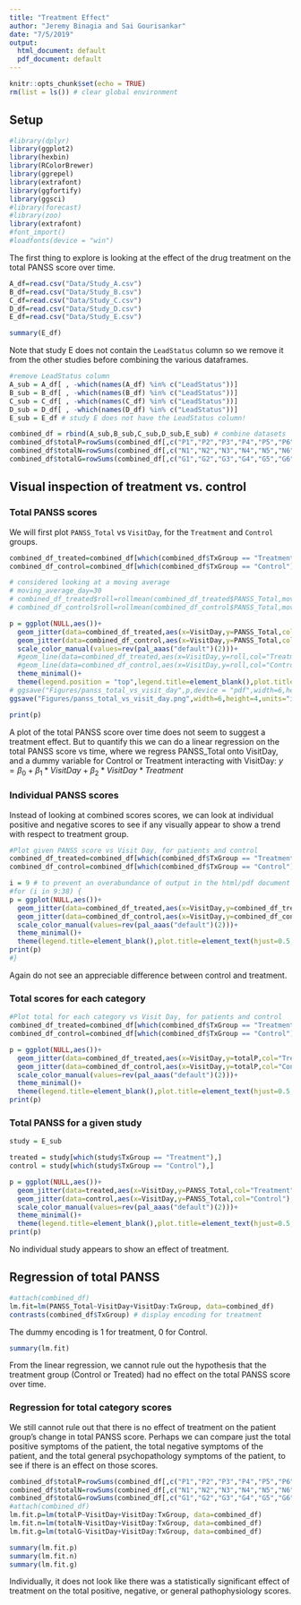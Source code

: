 ```yaml
---
title: "Treatment Effect"
author: "Jeremy Binagia and Sai Gourisankar"
date: "7/5/2019"
output:
  html_document: default
  pdf_document: default
---
```


```r
knitr::opts_chunk$set(echo = TRUE)
rm(list = ls()) # clear global environment 
```

## Setup 
```r
#library(dplyr)
library(ggplot2)
library(hexbin)
library(RColorBrewer)
library(ggrepel)
library(extrafont)
library(ggfortify)
library(ggsci)
#library(forecast)
#library(zoo)
library(extrafont)
#font_import()
#loadfonts(device = "win")
```

The first thing to explore is looking at the effect of the drug treatment on the total PANSS score over time.
```r
A_df=read.csv("Data/Study_A.csv")
B_df=read.csv("Data/Study_B.csv")
C_df=read.csv("Data/Study_C.csv")
D_df=read.csv("Data/Study_D.csv")
E_df=read.csv("Data/Study_E.csv")

summary(E_df)
```

Note that study E does not contain the `LeadStatus` column so we remove it from the other studies before combining the various dataframes. 
```r
#remove LeadStatus column
A_sub = A_df[ , -which(names(A_df) %in% c("LeadStatus"))]
B_sub = B_df[ , -which(names(B_df) %in% c("LeadStatus"))]
C_sub = C_df[ , -which(names(C_df) %in% c("LeadStatus"))]
D_sub = D_df[ , -which(names(D_df) %in% c("LeadStatus"))]
E_sub = E_df # study E does not have the LeadStatus column!

combined_df = rbind(A_sub,B_sub,C_sub,D_sub,E_sub) # combine datasets
combined_df$totalP=rowSums(combined_df[,c("P1","P2","P3","P4","P5","P6","P7")])
combined_df$totalN=rowSums(combined_df[,c("N1","N2","N3","N4","N5","N6","N7")])
combined_df$totalG=rowSums(combined_df[,c("G1","G2","G3","G4","G5","G6","G7","G8","G9","G10","G11","G12","G13","G14","G15","G16")])
```

## Visual inspection of treatment vs. control 
### Total PANSS scores 
We will first plot `PANSS_Total` vs `VisitDay`, for the `Treatment` and `Control` groups. 
```r
combined_df_treated=combined_df[which(combined_df$TxGroup == "Treatment"),]
combined_df_control=combined_df[which(combined_df$TxGroup == "Control"),]

# considered looking at a moving average
# moving_average_day=30
# combined_df_treated$roll=rollmean(combined_df_treated$PANSS_Total,moving_average_day,na.pad=TRUE)
# combined_df_control$roll=rollmean(combined_df_control$PANSS_Total,moving_average_day,na.pad=TRUE)

p = ggplot(NULL,aes())+
  geom_jitter(data=combined_df_treated,aes(x=VisitDay,y=PANSS_Total,col="Treatment"),size=0.5)+
  geom_jitter(data=combined_df_control,aes(x=VisitDay,y=PANSS_Total,col="Control"),size=0.5)+
  scale_color_manual(values=rev(pal_aaas("default")(2)))+
  #geom_line(data=combined_df_treated,aes(x=VisitDay,y=roll,col="Treatment"))+
  #geom_line(data=combined_df_control,aes(x=VisitDay,y=roll,col="Control"))+
  theme_minimal()+
  theme(legend.position = "top",legend.title=element_blank(),plot.title=element_text(hjust=0.5,size=10,family="Lato"),plot.subtitle=element_text(hjust=0.5,size=8,family="Lato"),text=element_text(size=10,family="Lato"))
# ggsave("Figures/panss_total_vs_visit_day",p,device = "pdf",width=6,height=6,units="in",dpi="retina")
ggsave("Figures/panss_total_vs_visit_day.png",width=6,height=4,units="in",device="png",dpi="retina")
```


```r
print(p)
```

A plot of the total PANSS score over time does not seem to suggest a treatment effect. But to quantify this we can do a linear regression on the total PANSS score vs time, where we regress PANSS_Total onto VisitDay, and a dummy variable for Control or Treatment interacting with VisitDay: $y=\beta_0 + \beta_1*VisitDay + \beta_2*VisitDay*Treatment$

### Individual PANSS scores
Instead of looking at combined scores scores, we can look at individual positive and negative scores to see if any visually appear to show a trend with respect to treatment group. 
```r
#Plot given PANSS score vs Visit Day, for patients and control
combined_df_treated=combined_df[which(combined_df$TxGroup == "Treatment"),]
combined_df_control=combined_df[which(combined_df$TxGroup == "Control"),]

i = 9 # to prevent an overabundance of output in the html/pdf document 
#for (i in 9:38) {
p = ggplot(NULL,aes())+
  geom_jitter(data=combined_df_treated,aes(x=VisitDay,y=combined_df_treated[,i],col="Treatment"),size=0.5)+
  geom_jitter(data=combined_df_control,aes(x=VisitDay,y=combined_df_control[,i],col="Control"),size=0.5)+
  scale_color_manual(values=rev(pal_aaas("default")(2)))+
  theme_minimal()+
  theme(legend.title=element_blank(),plot.title=element_text(hjust=0.5,size=10,family="Lato"),plot.subtitle=element_text(hjust=0.5,size=8,family="Lato"),text=element_text(size=10,family="Lato"))
print(p)
#}
```
Again do not see an appreciable difference between control and treatment. 

### Total scores for each category 
```r
#Plot total for each category vs Visit Day, for patients and control
combined_df_treated=combined_df[which(combined_df$TxGroup == "Treatment"),]
combined_df_control=combined_df[which(combined_df$TxGroup == "Control"),]

p = ggplot(NULL,aes())+
  geom_jitter(data=combined_df_treated,aes(x=VisitDay,y=totalP,col="Treatment"),size=0.5)+
  geom_jitter(data=combined_df_control,aes(x=VisitDay,y=totalP,col="Control"),size=0.5)+
  scale_color_manual(values=rev(pal_aaas("default")(2)))+
  theme_minimal()+
  theme(legend.title=element_blank(),plot.title=element_text(hjust=0.5,size=10,family="Lato"),plot.subtitle=element_text(hjust=0.5,size=8,family="Lato"),text=element_text(size=10,family="Lato"))
print(p)
```

### Total PANSS for a given study 
```r
study = E_sub

treated = study[which(study$TxGroup == "Treatment"),]
control = study[which(study$TxGroup == "Control"),]

p = ggplot(NULL,aes())+
  geom_jitter(data=treated,aes(x=VisitDay,y=PANSS_Total,col="Treatment"),size=0.5)+
  geom_jitter(data=control,aes(x=VisitDay,y=PANSS_Total,col="Control"),size=0.5)+
  scale_color_manual(values=rev(pal_aaas("default")(2)))+
  theme_minimal()+
  theme(legend.title=element_blank(),plot.title=element_text(hjust=0.5,size=10,family="Lato"),plot.subtitle=element_text(hjust=0.5,size=8,family="Lato"),text=element_text(size=10,family="Lato"))
print(p)
```
No individual study appears to show an effect of treatment. 

## Regression of total PANSS
```r
#attach(combined_df)
lm.fit=lm(PANSS_Total~VisitDay+VisitDay:TxGroup, data=combined_df)
contrasts(combined_df$TxGroup) # display encoding for treatment 
```
The dummy encoding is 1 for treatment, 0 for Control.

```r
summary(lm.fit)
```

From the linear regression, we cannot rule out the hypothesis that the treatment group (Control or Treated) had no effect on the total PANSS score over time. 

<!-- ### Exploring individual patients -->
<!-- But maybe what we need to do is look at each patient individually - given they may have started at different total PANSS (so different severities of the disease), we need to look at their individual differences in total PANSS over time, in treatment and control groups. *bookmark* -->
<!-- ```{r create delta PANSS} -->
<!-- combined_df_zero = combined_df[which(combined_df$VisitDay==0),] # 0 day values for all patients -->
<!-- combined_df$deltaPANSS = combined_df$PANSS_Total -->

<!-- for (id in combined_df_zero$PatientID){ -->

<!--   zeroValue = combined_df_zero[which(combined_df_zero$PatientID==id),]$PANSS_Total # integer zero value -->
<!--   combined_df[which(combined_df$PatientID==id),]$deltaPANSS =     combined_df[which(combined_df$PatientID==id),]$PANSS_Total - zeroValue # calculate difference from start to finish -->

<!-- } -->
<!-- ``` -->

<!-- ```{r plot delta PANSS} -->
<!-- combined_df_treated=combined_df[which(combined_df$TxGroup == "Treatment"),] -->
<!-- combined_df_control=combined_df[which(combined_df$TxGroup == "Control"),] -->

<!-- # moving_average_day=30 -->
<!-- # combined_df_treated$roll=rollmean(combined_df_treated$deltaPANSS,moving_average_day,na.pad=TRUE) -->
<!-- # combined_df_control$roll=rollmean(combined_df_control$deltaPANSS,moving_average_day,na.pad=TRUE) -->

<!-- p=ggplot(NULL,aes())+ -->
<!--   geom_jitter(data=combined_df_treated,aes(x=VisitDay,y=deltaPANSS,col="Treatment"),size=0.5)+ -->
<!--   geom_jitter(data=combined_df_control,aes(x=VisitDay,y=deltaPANSS,col="Control"),size=0.5)+ -->
<!--   scale_color_manual(values=rev(pal_aaas("default")(2)))+ -->
<!--   #geom_line(data=combined_df_treated,aes(x=VisitDay,y=roll,col="Treatment"))+ -->
<!--   #geom_line(data=combined_df_control,aes(x=VisitDay,y=roll,col="Control"))+ -->
<!--   theme_minimal()+ -->
<!--   theme(legend.title=element_blank(),plot.title=element_text(hjust=0.5,size=10,family="Lato"),plot.subtitle=element_text(hjust=0.5,size=8,family="Lato"),text=element_text(size=10,family="Lato")) -->
<!-- print(p) -->
<!-- ``` -->
<!-- All this did was rescale the data. But we can re-do the linear regression and see if there is an effect of treatment on total PANSS score difference for each patient: -->
<!-- ```{r delta linear regression} -->
<!-- #attach(combined_df) -->
<!-- lm.fit=lm(deltaPANSS~VisitDay+VisitDay:TxGroup) -->
<!-- summary(lm.fit) -->
<!-- ``` -->

### Regression for total category scores
We still cannot rule out that there is no effect of treatment on the patient group's change in total PANSS score. Perhaps we can compare just the total positive symptoms of the patient, the total negative symptoms of the patient, and the total general psychopathology symptoms of the patient, to see if there is an effect on those scores. 
```r
combined_df$totalP=rowSums(combined_df[,c("P1","P2","P3","P4","P5","P6","P7")])
combined_df$totalN=rowSums(combined_df[,c("N1","N2","N3","N4","N5","N6","N7")])
combined_df$totalG=rowSums(combined_df[,c("G1","G2","G3","G4","G5","G6","G7","G8","G9","G10","G11","G12","G13","G14","G15","G16")])
#attach(combined_df)
lm.fit.p=lm(totalP~VisitDay+VisitDay:TxGroup, data=combined_df)
lm.fit.n=lm(totalN~VisitDay+VisitDay:TxGroup, data=combined_df)
lm.fit.g=lm(totalG~VisitDay+VisitDay:TxGroup, data=combined_df)
```

```r
summary(lm.fit.p)
summary(lm.fit.n)
summary(lm.fit.g)
```

Individually, it does not look like there was a statistically significant effect of treatment on the total positive, negative, or general pathophysiology scores. 

